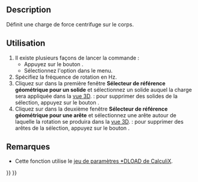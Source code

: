 <languages/>

{{Docnav/fr
|[[FEM_ConstraintPressure/fr|Charge de pression]]
|[[FEM_ConstraintSelfWeight/fr|Charge de gravité]]
|[[FEM_Workbench/fr|Atelier FEM]]
|IconL=FEM_ConstraintPressure.svg
|IconR=FEM_ConstraintSelfWeight.svg
|IconC=Workbench_FEM.svg
}}

{{GuiCommandContainer
|
{{GuiCommand/fr
|Name=FEM ConstraintCentrif
|Name/fr=FEM Charge centrifuge
|MenuLocation=Modèle → Conditions limites et charges mécaniques → Charge centrifuge
|Workbenches=[[FEM_Workbench/fr|FEM]]
|Shortcut=
|Version=0.20
|SeeAlso=
}}
{{GuiCommandFemInfo
|Solvers=CalculiX
}}
}}

==Description==

Définit une charge de force centrifuge sur le corps.

<span id="Usage"></span>
==Utilisation==

# Il existe plusieurs façons de lancer la commande :
#* Appuyez sur le bouton {{Button|[[Image:FEM_ConstraintCentrif.svg|16px]] [[FEM_ConstraintCentrif/fr|Charge centrifuge]]}}.
#* Sélectionnez l'option {{MenuCommand|Modèle → Conditions limites et charges mécaniques → [[Image:FEM_ConstraintCentrif.svg|16px]] Charge centrifuge}} dans le menu.
# Spécifiez la fréquence de rotation en Hz.
# Cliquez sur {{Button|Ajouter}} dans la première fenêtre '''Sélecteur de référence géométrique pour un solide''' et sélectionnez un solide auquel la charge sera appliquée dans la [[3D_view/fr|vue 3D]]. {{Version/fr|1.1}} : pour supprimer des solides de la sélection, appuyez sur le bouton {{Button|Supprimer}}.
# Cliquez sur {{Button|Ajouter}} dans la deuxième fenêtre '''Sélecteur de référence géométrique pour une arête''' et sélectionnez une arête autour de laquelle la rotation se produira dans la [[3D_view/fr|vue 3D]]. {{Version/fr|1.1}} : pour supprimer des arêtes de la sélection, appuyez sur le bouton {{Button|Supprimer}}.

<span id="Notes"></span>
==Remarques==

* Cette fonction utilise le [https://web.mit.edu/calculix_v2.7/CalculiX/ccx_2.7/doc/ccx/node190.html jeu de paramètres *DLOAD de CalculiX].


{{Docnav/fr
|[[FEM_ConstraintPressure/fr|Charge de pression]]
|[[FEM_ConstraintSelfWeight/fr|Charge de gravité]]
|[[FEM_Workbench/fr|Atelier FEM]]
|IconL=FEM_ConstraintPressure.svg
|IconR=FEM_ConstraintSelfWeight.svg
|IconC=Workbench_FEM.svg
}}

{{FEM_Tools_navi{{#translation:}}}}
{{Userdocnavi{{#translation:}}}}